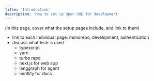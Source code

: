 ```yaml
---
title: 'Introduction'
description: 'How to set up Open SWE for development'
---
```


(in this page, cover what the setup pages include, and link to them)

- link to each individual page: monorepo, development, authentication
- discuss what tech is used
  - typescript
  - yarn
  - turbo repo
  - next.js for web app
  - langgraph for agent
  - mintlify for docs
